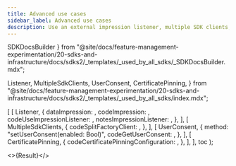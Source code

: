```yaml
---
title: Advanced use cases
sidebar_label: Advanced use cases
description: Use an external impression listener, multiple SDK clients, user consent, and certificate pinning.
---
```


  SDKDocsBuilder
} from "@site/docs/feature-management-experimentation/20-sdks-and-infrastructure/docs/sdks2/_templates/_used_by_all_sdks/_SDKDocsBuilder.mdx";

  Listener,
  MultipleSdkClients,
  UserConsent,
  CertificatePinning,
} from "@site/docs/feature-management-experimentation/20-sdks-and-infrastructure/docs/sdks2/_templates/_used_by_all_sdks/index.mdx";






  [
    [ 
      Listener, 
      { 
        dataImpression:            <DataImpression />,
        codeImpression:            <Impression />,
        codeUseImpressionListener: <UseImpressionListener />,
        notesImpressionListener:   <NotesImpressionListener />,
      }, 
    ],
    [ 
      MultipleSdkClients, 
      {
        codeSplitFactoryClient: <SplitFactoryClient />,
      },
    ],
    [
      UserConsent,
      {
        method:             "setUserConsent(enabled: Bool)",
        codeGetUserConsent: <GetUserConsent />,
      },
    ],
    [
      CertificatePinning,
      {
        codeCertificatePinningConfiguration: <CertificatePinningConfiguration />,
      },
    ],
  ],
  toc
);

<>{Result}</>